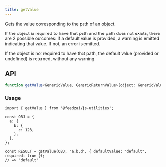 ```yaml
---
title: getValue
---
```

Gets the value corresponding to the path of an object.

If the object is required to have that path and the path does not exists, there are 2 possible outcomes:
if a default value is provided, a warning is emitted indicating that value. If not, an error is emitted.

If the object is not required to have that path, the default value (provided or undefined) is returned,
without any warning.

## API

```typescript
function getValue<GenericValue, GenericReturnValue>(object: GenericValue | IGetValueObject<GenericValue>, path: string, payload?: IGetValuePayload<GenericReturnValue> | undefined): GenericReturnValue | undefined;
```

### Usage

```tsx
import { getValue } from '@feedzai/js-utilities';

const OBJ = {
  a: {
    b: {
      c: 123,
    },
  },
};

const RESULT = getValue(OBJ, "a.b.d", { defaultValue: "default", required: true });
// => "default"
```
